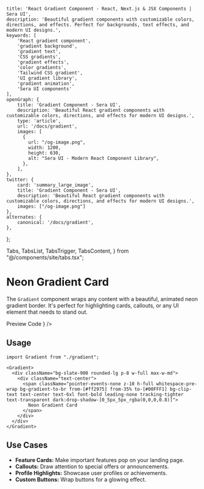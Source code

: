     title: 'React Gradient Component - React, Next.js & JSX Components | Sera UI',
    description: 'Beautiful gradient components with customizable colors, directions, and effects. Perfect for backgrounds, text effects, and modern UI designs.',
    keywords: [
        'React gradient component',
        'gradient background',
        'gradient text',
        'CSS gradients',
        'gradient effects',
        'color gradients',
        'Tailwind CSS gradient',
        'UI gradient library',
        'gradient animation',
        'Sera UI components'
    ],
    openGraph: {
        title: 'Gradient Component - Sera UI',
        description: 'Beautiful React gradient components with customizable colors, directions, and effects for modern UI designs.',
        type: 'article',
        url: '/docs/gradient',
        images: [
          {
            url: "/og-image.png",
            width: 1200,
            height: 630,
            alt: "Sera UI - Modern React Component Library",
          },
        ],
    },
    twitter: {
        card: 'summary_large_image',
        title: 'Gradient Component - Sera UI',
        description: 'Beautiful React gradient components with customizable colors, directions, and effects for modern UI designs.',
        images: ["/og-image.png"]
    },
    alternates: {
        canonical: '/docs/gradient',
    },
};

  Tabs,
  TabsList,
  TabsTrigger,
  TabsContent,
} from "@/components/site/tabs.tsx";



# Neon Gradient Card <AI dir="left"/>

The `Gradient` component wraps any content with a beautiful, animated neon gradient border. It's perfect for highlighting cards, callouts, or any UI element that needs to stand out.

<Tabs defaultValue="preview" className="">
  <TabsList>
    <TabsTrigger value="preview">Preview</TabsTrigger>
    <TabsTrigger value="code">Code</TabsTrigger>
  </TabsList>
  <TabsContent value="preview">
    <ComponentRenderer component={<GradientView />} />
  </TabsContent>
  <TabsContent value="code">
    <CodeBlock filePath="src/app/docs/gradient/gradient.tsx" />
  </TabsContent>
</Tabs>

## Usage

```tsx
import Gradient from "./gradient";

<Gradient>
  <div className="bg-slate-900 rounded-lg p-8 w-full max-w-md">
    <div className="text-center">
      <span className="pointer-events-none z-10 h-full whitespace-pre-wrap bg-gradient-to-br from-[#ff2975] from-35% to-[#00FFF1] bg-clip-text text-center text-6xl font-bold leading-none tracking-tighter text-transparent dark:drop-shadow-[0_5px_5px_rgba(0,0,0,0.8)]">
        Neon Gradient Card
      </span>
    </div>
  </div>
</Gradient>
```

## Use Cases

- **Feature Cards:** Make important features pop on your landing page.
- **Callouts:** Draw attention to special offers or announcements.
- **Profile Highlights:** Showcase user profiles or achievements.
- **Custom Buttons:** Wrap buttons for a glowing effect.
